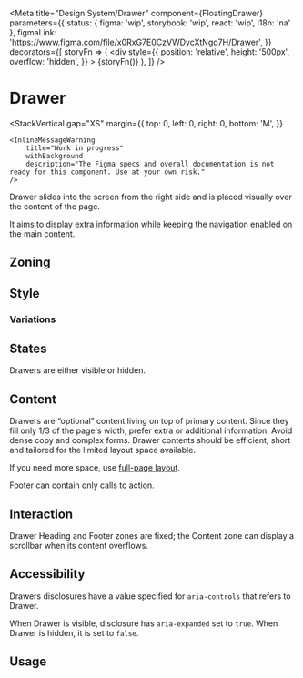 


<Meta
	title="Design System/Drawer"
	component={FloatingDrawer}
	parameters={{
		status: { figma: 'wip', storybook: 'wip', react: 'wip', i18n: 'na' },
		figmaLink: 'https://www.figma.com/file/x0RxG7E0CzVWDycXtNgq7H/Drawer',
	}}
	decorators={[
		storyFn => (
			<div
				style={{
					position: 'relative',
					height: '500px',
					overflow: 'hidden',
				}}
			>
				{storyFn()}
			</div>
		),
	]}
/>

# Drawer

<StackVertical
	gap="XS"
	margin={{
		top: 0,
		left: 0,
		right: 0,
		bottom: 'M',
	}}
>
	<InlineMessageWarning
		title="Work in progress"
		withBackground
		description="The Figma specs and overall documentation is not ready for this component. Use at your own risk."
	/>
</StackVertical>

Drawer slides into the screen from the right side and is placed visually over the content of the page.

It aims to display extra information while keeping the navigation enabled on the main content.

## Zoning

<FigmaImage
	src="https://www.figma.com/file/qc8oUSyVJM67gSsbTShftt/%F0%9F%93%90-Zoning?node-id=744%3A263"
	alt="zoning image for drawers"
/>

## Style

<FigmaIframe
	light="https://www.figma.com/file/x0RxG7E0CzVWDycXtNgq7H/Drawer?node-id=1%3A83"
	dark="https://www.figma.com/file/x0RxG7E0CzVWDycXtNgq7H/Drawer?node-id=1%3A105"
/>

### Variations

<Canvas withSource="none">
	<Story story={Stories.Simple} height="500px" />
</Canvas>

<Canvas withSource="none">
	<Story story={Stories.WithDisclosure} height="500px" />
</Canvas>

<Canvas withSource="none">
	<Story story={Stories.WithControlledVisibility} height="500px" />
</Canvas>

## States

Drawers are either visible or hidden.

## Content

Drawers are “optional” content living on top of primary content. Since they fill only 1/3 of the page's width, prefer extra or additional information. Avoid dense copy and complex forms. Drawer contents should be efficient, short and tailored for the limited layout space available.

If you need more space, use [full-page layout]().

Footer can contain only calls to action.

## Interaction

Drawer Heading and Footer zones are fixed; the Content zone can display a scrollbar when its content overflows.

## Accessibility

Drawers disclosures have a value specified for `aria-controls` that refers to Drawer.

When Drawer is visible, disclosure has `aria-expanded` set to `true`. When Drawer is hidden, it is set to `false`.

## Usage

<Canvas>
	<Story story={Stories.Usage} height="500px" />
</Canvas>
